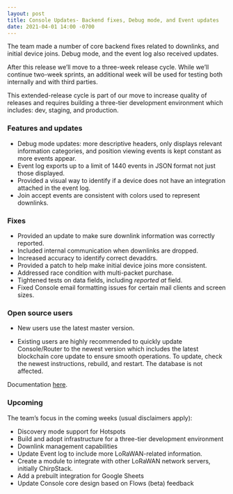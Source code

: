 ```yaml
---
layout: post
title: Console Updates- Backend fixes, Debug mode, and Event updates
date: 2021-04-01 14:00 -0700
---
```


The team made a number of core backend fixes related to downlinks, and initial device joins. Debug
mode, and the event log also received updates.

<!--truncate-->

After this release we’ll move to a three-week release cycle. While we’ll continue two-week sprints,
an additional week will be used for testing both internally and with third parties.

This extended-release cycle is part of our move to increase quality of releases and requires
building a three-tier development environment which includes: dev, staging, and production.

### Features and updates

- Debug mode updates: more descriptive headers, only displays relevant information categories, and
  position viewing events is kept constant as more events appear.
- Event log exports up to a limit of 1440 events in JSON format not just those displayed.
- Provided a visual way to identify if a device does not have an integration attached in the event
  log.
- Join accept events are consistent with colors used to represent downlinks.

### Fixes

- Provided an update to make sure downlink information was correctly reported.
- Included internal communication when downlinks are dropped.
- Increased accuracy to identify correct devaddrs.
- Provided a patch to help make initial device joins more consistent.
- Addressed race condition with multi-packet purchase.
- Tightened tests on data fields, including _reported at_ field.
- Fixed Console email formatting issues for certain mail clients and screen sizes.

### Open source users

- New users use the latest master version.

- Existing users are highly recommended to quickly update Console/Router to the newest version which
  includes the latest blockchain core update to ensure smooth operations. To update, check the
  newest instructions, rebuild, and restart. The database is not affected.

Documentation [here](https://docs.helium.com/use-the-network/run-console/#console-setup).

### Upcoming

The team’s focus in the coming weeks (usual disclaimers apply):

- Discovery mode support for Hotspots
- Build and adopt infrastructure for a three-tier development environment
- Downlink management capabilities
- Update Event log to include more LoRaWAN-related information.
- Create a module to integrate with other LoRaWAN network servers, initially ChirpStack.
- Add a prebuilt integration for Google Sheets
- Update Console core design based on Flows (beta) feedback
